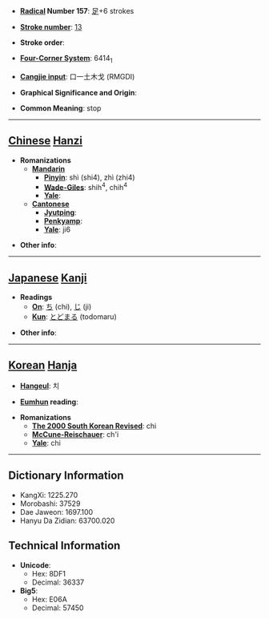 * '''[[Wiktionary:Chinese radical index| Radical]] Number 157''': [[Wiktionary:Chinese radical index 足|足]]+6 strokes

* '''[[Wiktionary:Chinese total strokes index|Stroke number]]''': [[Wiktionary:Chinese total strokes index 13|13]]

* '''Stroke order''': 

* '''[[Wiktionary:Chinese four corner index|Four-Corner System]]''': 6414<sub>1</sub>

* '''[[Wiktionary:Chinese Cangjie index|Cangjie input]]''': 口一土木戈 (RMGDI)

* '''Graphical Significance and Origin''': 

* '''Common Meaning''': stop

----

== [[Chinese]] [[Hanzi]] ==

* '''Romanizations'''
** '''[[Mandarin]]'''
*** '''[[Pinyin]]''': shì (shi4), zhì (zhi4)
*** '''[[Wade-Giles]]''': shih<sup>4</sup>, chih<sup>4</sup>
*** '''[[Yale]]''': 
** '''[[Cantonese]]'''
*** '''[[Jyutping]]''':
*** '''[[Penkyamp]]''': 
*** '''[[Yale]]''': ji6

* '''Other info''': 

----

== [[Japanese]] [[Kanji]] ==

* '''Readings'''
** '''[[On]]''': [[ち]] (chi), [[じ]] (ji)
** '''[[Kun]]''': [[とどまる]] (todomaru)

* '''Other info''':  

----

== [[Korean]] [[Hanja]] ==

* '''[[Hangeul]]''': 치

* '''[[Eumhun]] reading''': 

* '''Romanizations'''
** '''[[The 2000 South Korean Revised Romanization|The 2000 South Korean Revised]]''': chi
** '''[[McCune-Reischauer]]''': ch'i
** '''[[Yale]]''': chi

----

== Dictionary Information ==

* KangXi: 1225.270
* Morobashi: 37529
* Dae Jaweon: 1697.100
* Hanyu Da Zidian: 63700.020

== Technical Information ==

* '''Unicode''':
** Hex: 8DF1
** Decimal: 36337
* '''Big5''':
** Hex: E06A
** Decimal: 57450